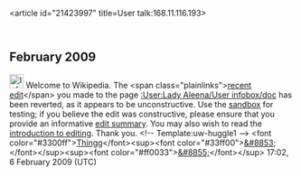 <article id="21423997" title=User talk:168.11.116.193>
	<talkpage id="21423997" title="User talk:168.11.116.193">

== February 2009 ==

[[Image:Information.png|25px]] Welcome to Wikipedia. The &lt;span class=&quot;plainlinks&quot;&gt;[http://en.wikipedia.org/wiki/User%3aLady_Aleena%2fUser_infobox%2fdoc?diff=268946277 recent edit]&lt;/span&gt; you made to the page [[:User:Lady Aleena/User infobox/doc]] has been reverted, as it appears to be unconstructive. Use the [[Wikipedia:Sandbox|sandbox]] for testing; if you believe the edit was constructive, please ensure that you provide an informative [[Help:Edit summary|edit summary]]. You may also wish to read the [[Wikipedia:Introduction|introduction to editing]]. Thank you. &lt;!-- Template:uw-huggle1 --&gt; &lt;font color=&quot;#3300ff&quot;&gt;[[User:Thingg|Thingg]]&lt;/font&gt;&lt;sup&gt;&lt;font color=&quot;#33ff00&quot;&gt;[[User talk:Thingg|&amp;#8853;]]&lt;/font&gt;&lt;/sup&gt;&lt;sup&gt;&lt;font color=&quot;#ff0033&quot;&gt;[[Special:Contributions/Thingg|&amp;#8855;]]&lt;/font&gt;&lt;/sup&gt; 17:02, 6 February 2009 (UTC)
	</talkpage>
</article>